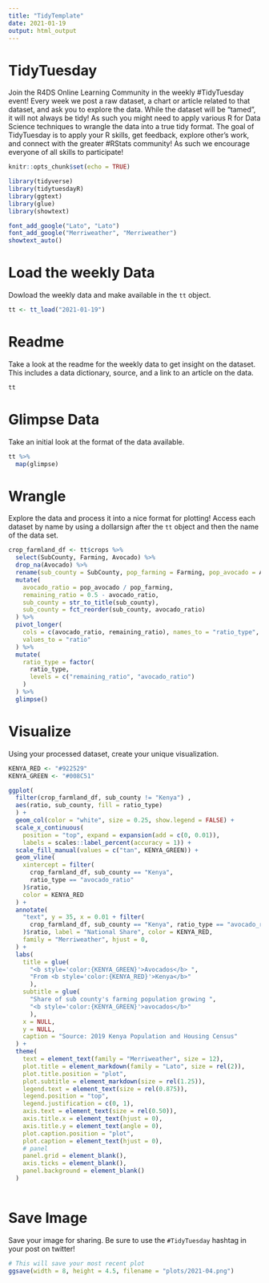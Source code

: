 ```yaml
---
title: "TidyTemplate"
date: 2021-01-19
output: html_output
---
```


# TidyTuesday

Join the R4DS Online Learning Community in the weekly #TidyTuesday event!
Every week we post a raw dataset, a chart or article related to that dataset, and ask you to explore the data.
While the dataset will be “tamed”, it will not always be tidy! As such you might need to apply various R for Data Science techniques to wrangle the data into a true tidy format.
The goal of TidyTuesday is to apply your R skills, get feedback, explore other’s work, and connect with the greater #RStats community!
As such we encourage everyone of all skills to participate!

```r

knitr::opts_chunk$set(echo = TRUE)

library(tidyverse)
library(tidytuesdayR)
library(ggtext)
library(glue)
library(showtext)

font_add_google("Lato", "Lato")
font_add_google("Merriweather", "Merriweather")
showtext_auto()

```

# Load the weekly Data

Dowload the weekly data and make available in the `tt` object.

```r

tt <- tt_load("2021-01-19")

```


# Readme

Take a look at the readme for the weekly data to get insight on the dataset.
This includes a data dictionary, source, and a link to an article on the data.

```r

tt

```


# Glimpse Data

Take an initial look at the format of the data available.

```r

tt %>% 
  map(glimpse)

```

# Wrangle

Explore the data and process it into a nice format for plotting! Access each dataset by name by using a dollarsign after the `tt` object and then the name of the data set.

```r

crop_farmland_df <- tt$crops %>% 
  select(SubCounty, Farming, Avocado) %>%
  drop_na(Avocado) %>%
  rename(sub_county = SubCounty, pop_farming = Farming, pop_avocado = Avocado) %>%
  mutate(
    avocado_ratio = pop_avocado / pop_farming,
    remaining_ratio = 0.5 - avocado_ratio,
    sub_county = str_to_title(sub_county),
    sub_county = fct_reorder(sub_county, avocado_ratio)
  ) %>%
  pivot_longer(
    cols = c(avocado_ratio, remaining_ratio), names_to = "ratio_type",  
    values_to = "ratio"
  ) %>%
  mutate(
    ratio_type = factor(
      ratio_type, 
      levels = c("remaining_ratio", "avocado_ratio")
    )
  ) %>%
  glimpse()

```

# Visualize

Using your processed dataset, create your unique visualization.

```r

KENYA_RED <- "#922529"
KENYA_GREEN <- "#008C51"

ggplot(
  filter(crop_farmland_df, sub_county != "Kenya") , 
  aes(ratio, sub_county, fill = ratio_type)
  ) +
  geom_col(color = "white", size = 0.25, show.legend = FALSE) +
  scale_x_continuous(
    position = "top", expand = expansion(add = c(0, 0.01)),
    labels = scales::label_percent(accuracy = 1)) +
  scale_fill_manual(values = c("tan", KENYA_GREEN)) +
  geom_vline(
    xintercept = filter(
      crop_farmland_df, sub_county == "Kenya", 
      ratio_type == "avocado_ratio"
    )$ratio, 
    color = KENYA_RED
  ) +
  annotate(
    "text", y = 35, x = 0.01 + filter(
      crop_farmland_df, sub_county == "Kenya", ratio_type == "avocado_ratio"
    )$ratio, label = "National Share", color = KENYA_RED, 
    family = "Merriweather", hjust = 0,
  ) +
  labs(
    title = glue(
      "<b style='color:{KENYA_GREEN}'>Avocados</b> ",
      "From <b style='color:{KENYA_RED}'>Kenya</b>"
      ),
    subtitle = glue(
      "Share of sub county's farming population growing ",
      "<b style='color:{KENYA_GREEN}'>avocados</b>"
      ),
    x = NULL,
    y = NULL,
    caption = "Source: 2019 Kenya Population and Housing Census"
  ) +
  theme(
    text = element_text(family = "Merriweather", size = 12),
    plot.title = element_markdown(family = "Lato", size = rel(2)),
    plot.title.position = "plot",
    plot.subtitle = element_markdown(size = rel(1.25)),
    legend.text = element_text(size = rel(0.875)),
    legend.position = "top",
    legend.justification = c(0, 1),
    axis.text = element_text(size = rel(0.50)),
    axis.title.x = element_text(hjust = 0),
    axis.title.y = element_text(angle = 0),
    plot.caption.position = "plot",
    plot.caption = element_text(hjust = 0),
    # panel 
    panel.grid = element_blank(),
    axis.ticks = element_blank(),
    panel.background = element_blank()
  )
  
```

# Save Image

Save your image for sharing. Be sure to use the `#TidyTuesday` hashtag in your post on twitter! 

```r

# This will save your most recent plot
ggsave(width = 8, height = 4.5, filename = "plots/2021-04.png")

```
